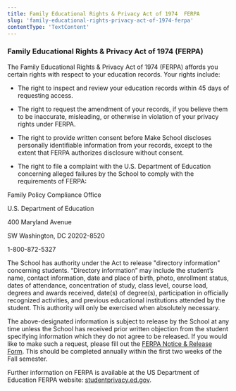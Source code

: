```yaml
---
title: Family Educational Rights & Privacy Act of 1974  FERPA
slug: 'family-educational-rights-privacy-act-of-1974-ferpa'
contentType: 'TextContent'
---
```


### Family Educational Rights & Privacy Act of 1974 (FERPA)

The Family Educational Rights & Privacy Act of 1974 (FERPA) affords you certain rights with respect
to your education records. Your rights include:

- The right to inspect and review your education records within 45 days of requesting access.

- The right to request the amendment of your records, if you believe them to be inaccurate,
  misleading, or otherwise in violation of your privacy rights under FERPA.

- The right to provide written consent before Make School discloses personally identifiable
  information from your records, except to the extent that FERPA authorizes disclosure without
  consent.

- The right to file a complaint with the U.S. Department of Education concerning alleged failures by
  the School to comply with the requirements of FERPA:

Family Policy Compliance Office

U.S. Department of Education

400 Maryland Avenue

SW Washington, DC 20202-8520

1-800-872-5327

The School has authority under the Act to release "directory information" concerning students.
“Directory information” may include the student’s name, contact information, date and place of
birth, photo, enrollment status, dates of attendance, concentration of study, class level, course
load, degrees and awards received, date(s) of degree(s), participation in officially recognized
activities, and previous educational institutions attended by the student. This authority will only
be exercised when absolutely necessary.

The above-designated information is subject to release by the School at any time unless the School
has received prior written objection from the student specifying information which they do not agree
to be released. If you would like to make such a request, please fill out the
[FERPA Notice & Release Form](make.sc/ferpa-release). This should be completed annually within the
first two weeks of the Fall semester.

Further information on FERPA is available at the US Department of Education FERPA website:
[studentprivacy.ed.gov](http://studentprivacy.ed.gov).
